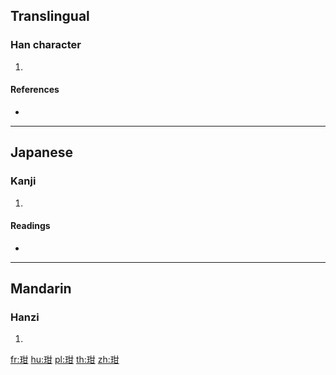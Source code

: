 ==Translingual==

===Han character===
{{Han char|rn=96|rad=玉|as=05|sn=9|four=14170|canj=MGTM}}

# {{defn|Han|sort=玉05}}

====References====
* {{Han ref|kx=0728.270|dkj=20892|dj=1140.230|hdz=21105.150|uh=73B5|ud=29621|bh=CFCD|bd=53197}}

----

==Japanese==

===Kanji===
{{ja-kanji|grade=|rs=玉05}}

# {{defn|lang=ja|sort=玉05}}

====Readings====
* {{ja-readings|on=[[がん]] (gan)|kun=}}

----

==Mandarin==

===Hanzi===
{{cmn-hanzi|pin=[[án]] ([[an2]])|wg=an<sup>2</sup>}}

# {{defn|lang=cmn|sort=玉05}}

[[fr:玵]]
[[hu:玵]]
[[pl:玵]]
[[th:玵]]
[[zh:玵]]